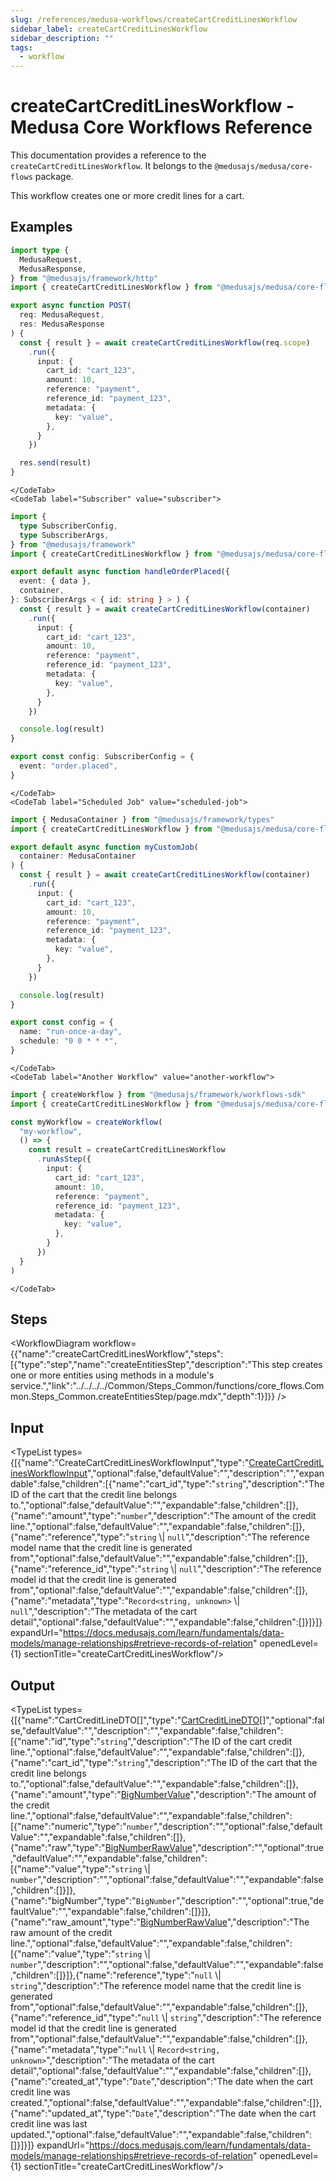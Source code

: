 ```yaml
---
slug: /references/medusa-workflows/createCartCreditLinesWorkflow
sidebar_label: createCartCreditLinesWorkflow
sidebar_description: ""
tags:
  - workflow
---
```



# createCartCreditLinesWorkflow - Medusa Core Workflows Reference

This documentation provides a reference to the `createCartCreditLinesWorkflow`. It belongs to the `@medusajs/medusa/core-flows` package.

This workflow creates one or more credit lines for a cart.

<SourceCodeLink link="https://github.com/medusajs/medusa/blob/394226b5c18d11072da826ed6a07d4e602e62f18/packages/core/core-flows/src/cart/workflows/create-cart-credit-lines.ts#L31" />

## Examples

<CodeTabs group="workflow-exection">
    <CodeTab label="API Route" value="api-route">
    
```ts title="src/api/workflow/route.ts"
import type {
  MedusaRequest,
  MedusaResponse,
} from "@medusajs/framework/http"
import { createCartCreditLinesWorkflow } from "@medusajs/medusa/core-flows"

export async function POST(
  req: MedusaRequest,
  res: MedusaResponse
) {
  const { result } = await createCartCreditLinesWorkflow(req.scope)
    .run({
      input: {
        cart_id: "cart_123",
        amount: 10,
        reference: "payment",
        reference_id: "payment_123",
        metadata: {
          key: "value",
        },
      }
    })

  res.send(result)
}
```

    </CodeTab>
    <CodeTab label="Subscriber" value="subscriber">
    
```ts title="src/subscribers/order-placed.ts"
import {
  type SubscriberConfig,
  type SubscriberArgs,
} from "@medusajs/framework"
import { createCartCreditLinesWorkflow } from "@medusajs/medusa/core-flows"

export default async function handleOrderPlaced({
  event: { data },
  container,
}: SubscriberArgs < { id: string } > ) {
  const { result } = await createCartCreditLinesWorkflow(container)
    .run({
      input: {
        cart_id: "cart_123",
        amount: 10,
        reference: "payment",
        reference_id: "payment_123",
        metadata: {
          key: "value",
        },
      }
    })

  console.log(result)
}

export const config: SubscriberConfig = {
  event: "order.placed",
}
```

    </CodeTab>
    <CodeTab label="Scheduled Job" value="scheduled-job">
    
```ts title="src/jobs/message-daily.ts"
import { MedusaContainer } from "@medusajs/framework/types"
import { createCartCreditLinesWorkflow } from "@medusajs/medusa/core-flows"

export default async function myCustomJob(
  container: MedusaContainer
) {
  const { result } = await createCartCreditLinesWorkflow(container)
    .run({
      input: {
        cart_id: "cart_123",
        amount: 10,
        reference: "payment",
        reference_id: "payment_123",
        metadata: {
          key: "value",
        },
      }
    })

  console.log(result)
}

export const config = {
  name: "run-once-a-day",
  schedule: "0 0 * * *",
}
```

    </CodeTab>
    <CodeTab label="Another Workflow" value="another-workflow">
    
```ts title="src/workflows/my-workflow.ts"
import { createWorkflow } from "@medusajs/framework/workflows-sdk"
import { createCartCreditLinesWorkflow } from "@medusajs/medusa/core-flows"

const myWorkflow = createWorkflow(
  "my-workflow",
  () => {
    const result = createCartCreditLinesWorkflow
      .runAsStep({
        input: {
          cart_id: "cart_123",
          amount: 10,
          reference: "payment",
          reference_id: "payment_123",
          metadata: {
            key: "value",
          },
        }
      })
  }
)
```

    </CodeTab>
  </CodeTabs>

## Steps

<WorkflowDiagram workflow={{"name":"createCartCreditLinesWorkflow","steps":[{"type":"step","name":"createEntitiesStep","description":"This step creates one or more entities using methods in a module's service.","link":"../../../../Common/Steps_Common/functions/core_flows.Common.Steps_Common.createEntitiesStep/page.mdx","depth":1}]}} />

## Input

<TypeList types={[{"name":"CreateCartCreditLinesWorkflowInput","type":"[CreateCartCreditLinesWorkflowInput](../../../../../types/types/types.CreateCartCreditLinesWorkflowInput/page.mdx)","optional":false,"defaultValue":"","description":"","expandable":false,"children":[{"name":"cart_id","type":"`string`","description":"The ID of the cart that the credit line belongs to.","optional":false,"defaultValue":"","expandable":false,"children":[]},{"name":"amount","type":"`number`","description":"The amount of the credit line.","optional":false,"defaultValue":"","expandable":false,"children":[]},{"name":"reference","type":"`string` \\| `null`","description":"The reference model name that the credit line is generated from","optional":false,"defaultValue":"","expandable":false,"children":[]},{"name":"reference_id","type":"`string` \\| `null`","description":"The reference model id that the credit line is generated from","optional":false,"defaultValue":"","expandable":false,"children":[]},{"name":"metadata","type":"`Record<string, unknown>` \\| `null`","description":"The metadata of the cart detail","optional":false,"defaultValue":"","expandable":false,"children":[]}]}]} expandUrl="https://docs.medusajs.com/learn/fundamentals/data-models/manage-relationships#retrieve-records-of-relation" openedLevel={1} sectionTitle="createCartCreditLinesWorkflow"/>

## Output

<TypeList types={[{"name":"CartCreditLineDTO[]","type":"[CartCreditLineDTO](../../../../../cart/interfaces/cart.CartCreditLineDTO/page.mdx)[]","optional":false,"defaultValue":"","description":"","expandable":false,"children":[{"name":"id","type":"`string`","description":"The ID of the cart credit line.","optional":false,"defaultValue":"","expandable":false,"children":[]},{"name":"cart_id","type":"`string`","description":"The ID of the cart that the credit line belongs to.","optional":false,"defaultValue":"","expandable":false,"children":[]},{"name":"amount","type":"[BigNumberValue](../../../../../cart/types/cart.BigNumberValue/page.mdx)","description":"The amount of the credit line.","optional":false,"defaultValue":"","expandable":false,"children":[{"name":"numeric","type":"`number`","description":"","optional":false,"defaultValue":"","expandable":false,"children":[]},{"name":"raw","type":"[BigNumberRawValue](../../../../../cart/types/cart.BigNumberRawValue/page.mdx)","description":"","optional":true,"defaultValue":"","expandable":false,"children":[{"name":"value","type":"`string` \\| `number`","description":"","optional":false,"defaultValue":"","expandable":false,"children":[]}]},{"name":"bigNumber","type":"`BigNumber`","description":"","optional":true,"defaultValue":"","expandable":false,"children":[]}]},{"name":"raw_amount","type":"[BigNumberRawValue](../../../../../cart/types/cart.BigNumberRawValue/page.mdx)","description":"The raw amount of the credit line.","optional":false,"defaultValue":"","expandable":false,"children":[{"name":"value","type":"`string` \\| `number`","description":"","optional":false,"defaultValue":"","expandable":false,"children":[]}]},{"name":"reference","type":"`null` \\| `string`","description":"The reference model name that the credit line is generated from","optional":false,"defaultValue":"","expandable":false,"children":[]},{"name":"reference_id","type":"`null` \\| `string`","description":"The reference model id that the credit line is generated from","optional":false,"defaultValue":"","expandable":false,"children":[]},{"name":"metadata","type":"`null` \\| `Record<string, unknown>`","description":"The metadata of the cart detail","optional":false,"defaultValue":"","expandable":false,"children":[]},{"name":"created_at","type":"`Date`","description":"The date when the cart credit line was created.","optional":false,"defaultValue":"","expandable":false,"children":[]},{"name":"updated_at","type":"`Date`","description":"The date when the cart credit line was last updated.","optional":false,"defaultValue":"","expandable":false,"children":[]}]}]} expandUrl="https://docs.medusajs.com/learn/fundamentals/data-models/manage-relationships#retrieve-records-of-relation" openedLevel={1} sectionTitle="createCartCreditLinesWorkflow"/>
